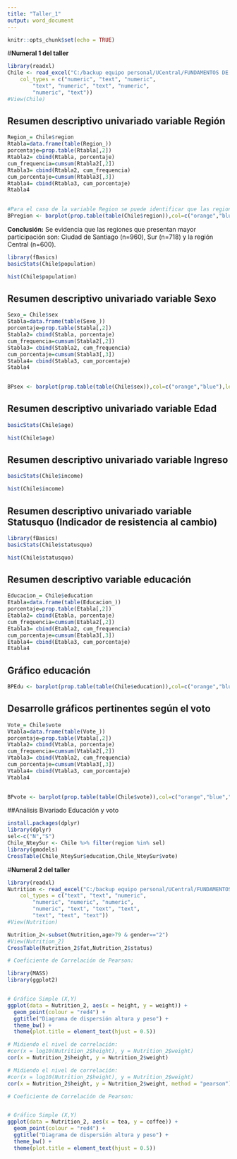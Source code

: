 ---
title: "Taller_1"
output: word_document
---

```{r setup, include=FALSE}
knitr::opts_chunk$set(echo = TRUE)
```
#**Numeral 1 del taller**
```{r}
library(readxl)
Chile <- read_excel("C:/backup equipo personal/UCentral/FUNDAMENTOS DE ESTADISTICA/Taller_1/1. ChileTaller.xlsx", 
    col_types = c("numeric", "text", "numeric", 
        "text", "numeric", "text", "numeric", 
        "numeric", "text"))
#View(Chile)
```

## Resumen descriptivo univariado variable Región

```{r}

Region_= Chile$region
Rtabla=data.frame(table(Region_))
porcentaje=prop.table(Rtabla[,2])
Rtabla2= cbind(Rtabla, porcentaje)
cum_frequencia=cumsum(Rtabla2[,2])
Rtabla3= cbind(Rtabla2, cum_frequencia)
cum_porcentaje=cumsum(Rtabla3[,3])
Rtabla4= cbind(Rtabla3, cum_porcentaje)
Rtabla4
 
```
```{r}
#Para el caso de la variable Region se puede identificar que las region de City of Santiago (n= 960)
BPregion <- barplot(prop.table(table(Chile$region)),col=c("orange","blue","green","red","purple"),legend.text=c("Center","Metropolitan","North","South","City of Santiago"),ylim=c(0,0.8),xlim=c(0,11),main="Frecuencias relativas de participación por región",ylab ="Frecuencias Relativas")
```
**Conclusión:**
Se evidencia que las regiones que presentan mayor participación son: Ciudad de Santiago (n=960), Sur (n=718) y la región Central (n=600).


```{r}
library(fBasics)
basicStats(Chile$population)
```

```{r}
hist(Chile$population)
```


## Resumen descriptivo univariado variable Sexo

```{r}
Sexo_= Chile$sex
Stabla=data.frame(table(Sexo_))
porcentaje=prop.table(Stabla[,2])
Stabla2= cbind(Stabla, porcentaje)
cum_frequencia=cumsum(Stabla2[,2])
Stabla3= cbind(Stabla2, cum_frequencia)
cum_porcentaje=cumsum(Stabla3[,3])
Stabla4= cbind(Stabla3, cum_porcentaje)
Stabla4
 
```


```{r}
BPsex <- barplot(prop.table(table(Chile$sex)),col=c("orange","blue"),legend.text=c("Femenino","Masculino"),ylim=c(0,0.8),xlim=c(0,3),main="Frecuencias relativas de participación en votaciones por sexo",ylab ="Frecuencias Relativas")

```
## Resumen descriptivo univariado variable Edad

```{r}
basicStats(Chile$age)
```

```{r}
hist(Chile$age)
```
## Resumen descriptivo univariado variable Ingreso


```{r}
basicStats(Chile$income)
```

```{r}
hist(Chile$income)
```
## Resumen descriptivo univariado variable Statusquo (Indicador de resistencia al cambio)

```{r}
library(fBasics)
basicStats(Chile$statusquo)
```

```{r}
hist(Chile$statusquo)
```
## Resumen descriptivo variable educación
```{r}
Educacion_= Chile$education
Etabla=data.frame(table(Educacion_))
porcentaje=prop.table(Etabla[,2])
Etabla2= cbind(Etabla, porcentaje)
cum_frequencia=cumsum(Etabla2[,2])
Etabla3= cbind(Etabla2, cum_frequencia)
cum_porcentaje=cumsum(Etabla3[,3])
Etabla4= cbind(Etabla3, cum_porcentaje)
Etabla4
```
## Gráfico educación
```{r}
BPEdu <- barplot(prop.table(table(Chile$education)),col=c("orange","blue","green"),legend.text=c("Primary","Post Secundary","Secondary"),ylim=c(0,0.8),xlim=c(0,6),main="Frecuencias relativas de participación en votaciones por nivel educativo",ylab ="Frecuencias Relativas")
```

## Desarrolle gráficos pertinentes según el voto
```{r}
Vote_= Chile$vote
Vtabla=data.frame(table(Vote_))
porcentaje=prop.table(Vtabla[,2])
Vtabla2= cbind(Vtabla, porcentaje)
cum_frequencia=cumsum(Vtabla2[,2])
Vtabla3= cbind(Vtabla2, cum_frequencia)
cum_porcentaje=cumsum(Vtabla3[,3])
Vtabla4= cbind(Vtabla3, cum_porcentaje)
Vtabla4
 
```

```{r}
BPvote <- barplot(prop.table(table(Chile$vote)),col=c("orange","blue","green","red","purple"),legend.text=c("will abstain","will vote no","undecided","will vote yes"),ylim=c(0,0.8),xlim=c(0,7),main="Frecuencias relativas de participación en votaciones intensión de voto por Pinochet",ylab ="Frecuencias Relativas")

```

##Análisis Bivariado Educación y voto
```{r}
install.packages(dplyr)
library(dplyr)
sel<-c("N","S")
Chile_NteySur <- Chile %>% filter(region %in% sel)
library(gmodels)
CrossTable(Chile_NteySur$education,Chile_NteySur$vote)
```

#**Numeral 2 del taller**
```{r}
library(readxl)
Nutrition <- read_excel("C:/backup equipo personal/UCentral/FUNDAMENTOS DE ESTADISTICA/Taller_1/2. nutrition_elderly.xlsx", 
    col_types = c("text", "text", "numeric", 
        "numeric", "numeric", "numeric", 
        "numeric", "text", "text", "text", 
        "text", "text", "text"))
#View(Nutrition)

Nutrition_2<-subset(Nutrition,age>79 & gender=="2")
#View(Nutrition_2)
CrossTable(Nutrition_2$fat,Nutrition_2$status)
```

```{r}
# Coeficiente de Correlación de Pearson:

library(MASS)
library(ggplot2)


# Gráfico Simple (X,Y)
ggplot(data = Nutrition_2, aes(x = height, y = weight)) + 
  geom_point(colour = "red4") +
  ggtitle("Diagrama de dispersión altura y peso") +
  theme_bw() +
  theme(plot.title = element_text(hjust = 0.5))
```
```{r}
# Midiendo el nivel de correlación:
#cor(x = log10(Nutrition_2$height), y = Nutrition_2$weight)
cor(x = Nutrition_2$height, y = Nutrition_2$weight)
```
```{r}
# Midiendo el nivel de correlación:
#cor(x = log10(Nutrition_2$height), y = Nutrition_2$weight)
cor(x = Nutrition_2$height, y = Nutrition_2$weight, method = "pearson")
```

```{r}
# Coeficiente de Correlación de Pearson:


# Gráfico Simple (X,Y)
ggplot(data = Nutrition_2, aes(x = tea, y = coffee)) + 
  geom_point(colour = "red4") +
  ggtitle("Diagrama de dispersión altura y peso") +
  theme_bw() +
  theme(plot.title = element_text(hjust = 0.5))
```

